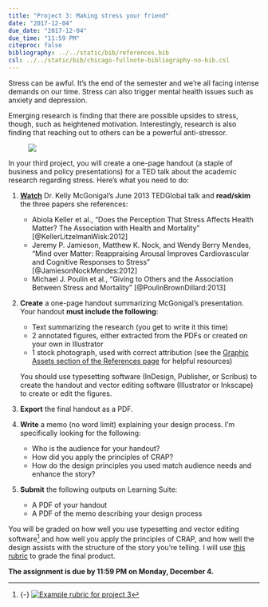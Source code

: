 ```yaml
---
title: "Project 3: Making stress your friend"
date: "2017-12-04"
due_date: "2017-12-04"
due_time: "11:59 PM"
citeproc: false
bibliography: ../../static/bib/references.bib
csl: ../../static/bib/chicago-fullnote-bibliography-no-bib.csl
---
```


<span class="newthought">Stress can be awful.</span> It's the end of the semester and we're all facing intense demands on our time. Stress can also trigger mental health issues such as anxiety and depression. 

Emerging research is finding that there are possible upsides to stress, though, such as heightened motivation. Interestingly, research is also finding that reaching out to others can be a powerful anti-stressor. 

<figure>

![](/images/assignment/stress-mcgonigal.jpg)

</figure>


In your third project, you will create a one-page handout (a staple of business and policy presentations) for a TED talk about the academic research regarding stress. Here's what you need to do:

1. [**Watch**](https://www.ted.com/talks/kelly_mcgonigal_how_to_make_stress_your_friend) Dr. Kelly McGonigal's June 2013 TEDGlobal talk and **read/skim** the three papers she references:
    - Abiola Keller et al., "Does the Perception That Stress Affects Health Matter? The Association with Health and Mortality" [@KellerLitzelmanWisk:2012]&ensp;[<i class="fa fa-file-pdf-o" aria-hidden="true"></i>](https://www.ncbi.nlm.nih.gov/pmc/articles/PMC3374921/pdf/nihms357494.pdf)&ensp;[<i class="fa fa-globe" aria-hidden="true"></i>](https://www.ncbi.nlm.nih.gov/pmc/articles/PMC3374921/)
    - Jeremy P. Jamieson, Matthew K. Nock, and Wendy Berry Mendes, "Mind over Matter: Reappraising Arousal Improves Cardiovascular and Cognitive Responses to Stress" [@JamiesonNockMendes:2012]&ensp;[<i class="fa fa-file-pdf-o" aria-hidden="true"></i>](https://www.ncbi.nlm.nih.gov/pmc/articles/PMC3410434/pdf/nihms324194.pdf)&ensp;[<i class="fa fa-globe" aria-hidden="true"></i>](https://www.ncbi.nlm.nih.gov/pmc/articles/PMC3410434/)
    - Michael J. Poulin et al., "Giving to Others and the Association Between Stress and Mortality" [@PoulinBrownDillard:2013]&ensp;[<i class="fa fa-file-pdf-o" aria-hidden="true"></i>](https://www.ncbi.nlm.nih.gov/pmc/articles/PMC3780662/pdf/AJPH.2012.300876.pdf)&ensp;[<i class="fa fa-globe" aria-hidden="true"></i>](https://www.ncbi.nlm.nih.gov/pmc/articles/PMC3780662/)
2. **Create** a one-page handout summarizing McGonigal's presentation. Your handout **must include the following**:
    
    - Text summarizing the research (you get to write it this time)
    - 2 annotated figures, either extracted from the PDFs or created on your own in Illustrator
    - 1 stock photograph, used with correct attribution (see the [Graphic Assets section of the References page](/reference/#graphic-assets) for helpful resources)
    
    You should use typesetting software (InDesign, Publisher, or Scribus) to create the handout and vector editing software (Illustrator or Inkscape) to create or edit the figures.

3. **Export** the final handout as a PDF.
4. **Write** a memo (no word limit) explaining your design process. I'm specifically looking for the following:
    - Who is the audience for your handout?
    - How did you apply the principles of CRAP?
    - How do the design principles you used match audience needs and enhance the story?
5. **Submit** the following outputs on Learning Suite:
    - A PDF of your handout
    - A PDF of the memo describing your design process

You will be graded on how well you use typesetting and vector editing software^[{-} [![Example rubric for project 3](/images/rubrics/project3_rubric.png)](/assignment/rubrics/project3_rubric.pdf)] and how well you apply the principles of CRAP, and how well the design assists with the structure of the story you're telling. I will use [this rubric](/assignment/rubrics/project3_rubric.pdf) to grade the final product.

**The assignment is due by 11:59 PM on Monday, December 4.**
